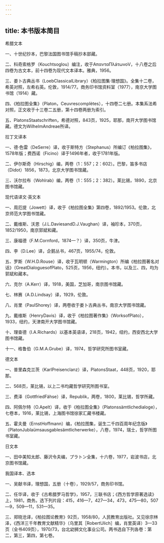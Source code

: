 ```yaml
---
---
---
```

title: 本书版本简目
---



希腊文本

一、十世纪抄本，巴黎法国图书馆手稿抄本部藏。

二、科奇索格罗（Kouchtsoglou）编注，收于AπανταΠλáτωνοV，十八卷之后四卷为古文本，前十四卷为现代文本译本。雅典，1956。

三、娄卜古典丛书（LoebClassicalLibrary）《柏拉图集·理想国》。全集十二卷，希英对照，左希右英。伦敦，1914/77。商务印书馆资料室（1977），南京大学图书馆（1914）藏。

四、《柏拉图全集》（Platon，Ceuvrescomplètes），十四卷二七册。本集系法希对照，正文收于十三卷二五册，第十四卷两册为索引。

五、PlatonsStaatschriften，希德对照，843页，1925，耶那，南开大学图书馆藏。德文为WilhelmAndreae所译。

拉丁文译本

一、德·色雷（DeSerre）译，收于斯特方（Stephanus）所编订《柏拉图集》，1578年版；费西诺（Ficino）译于1496年者，收于1781年版。

二、伊尔斯奇（Hirschig）编，两卷（1：557；2：602）。巴黎，笛多书店（Didot）1856，1873，北京大学图书馆藏。

三、沃尔拉布（Wohlrab）编，两卷（1：555；2：382）。莱比锡，1890，北京图书馆藏。

现代语译文·英文本

一、周厄提（Jowett）译，收于《柏拉图全集》第四卷，1892/1953。伦敦，北京师范大学图书馆藏。

二、戴维斯、沃恩（J.L.DaviesandD.J.Vaughan）译，袖珍本，370页，1852/1950，南京郭斌和藏。

三、康福德（F.M.Cornford，1874—？）译，350页，牛津。

四、李（D.Lee）译，企鹅丛书，467页，1955/74，伦敦。

五、罗斯（W.H.D.Rouse）译，收于瓦明顿（Warmington）所编《柏拉图著名对话》（GreatDialoguesofPlato，525页，1956，纽约）。本书，以及三、四，均为郭斌和藏本。

六、克尔（A.Kerr）译，1918，美国，芝加哥，南京图书馆藏。

七、林赛（A.D.Lindsay）译，1929，伦敦。

八、肖里（PaulShorey）译，两卷收于娄卜古典丛书，南京大学图书馆藏。

九、戴维斯（HenryDavis）译，收于《柏拉图著作集》（WorksofPlato），1933，纽约，天津南开大学图书馆藏。

十、理查德（I.A.Richards）以基本英语译，218页，1942，纽约，西安西北大学图书馆藏。

十一、格鲁伯（G.M.A.Grube）译，1974，哲学研究所图书室藏。

德文本

一、普里森克兰茨（KarlPreisenclanz）译，PlatonsStaat，448页，1920，耶那。

二、568页，莱比锡，以上二书均藏哲学研究所图书室。

三、费泽（GottfriedFähse）译，Republik，两卷，1800，莱比锡，哲学所藏。

四、阿佩尔特（O.Apelt）译，收于《柏拉图全集》（Platonssämtlichedialoge），七卷本，1916，莱比锡，上海图书馆徐家汇藏书楼藏。

五、霍夫曼（ErnstHoffmann）编，《柏拉图集，诞生二千四百周年纪念版》（PlatonJublaümsausgablesämtlicherwerke），八卷，1974，瑞士，哲学所图书室藏。

日文本

一、田中美知太郎、藤沢令夫编，プラトン全集，十六卷，1977，岩波书店，北京图书馆藏。

我国译本、选本

一、吴献书译，理想国，五册（十卷），1929/57，商务印书馆。

二、任华译，收于《古希腊罗马哲学》，1957，三联书店；《西方哲学原著选读》上，1981，商务。选下列片段：415，416—7，427—34，473，475—80，507—9，509—11，531—35。

三、郑晓沧译，《柏拉图论教育》92页，1958/80，人民教育出版社。又见徐宗林泽，《西洋三千年教育文献精华》（乌里其［RobertUlich］编，肖里英译）3—33页（全书409页），1970/73，台北幼狮文化事业公司。两书选自下列各卷：第二，第三，第四，第七卷。